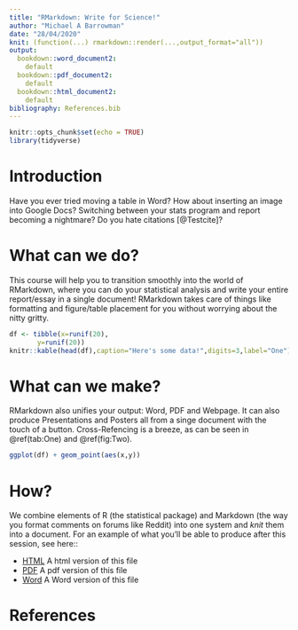 ```yaml
---
title: "RMarkdown: Write for Science!"
author: "Michael A Barrowman"
date: "28/04/2020"
knit: (function(...) rmarkdown::render(...,output_format="all"))
output:
  bookdown::word_document2:
    default
  bookdown::pdf_document2:
    default
  bookdown::html_document2:
    default
bibliography: References.bib
---
```


```r
knitr::opts_chunk$set(echo = TRUE)
library(tidyverse)
```

# Introduction
Have you ever tried moving a table in Word? How about inserting an image into Google Docs? Switching between your stats program and report becoming a nightmare? Do you hate citations [@Testcite]?

# What can we do?
This course will help you to transition smoothly into the world of RMarkdown, where you can do your statistical analysis and write your entire report/essay in a single document! RMarkdown takes care of things like formatting and figure/table placement for you without worrying about the nitty gritty.

```r
df <- tibble(x=runif(20),
       y=runif(20))
knitr::kable(head(df),caption="Here's some data!",digits=3,label="One")
```

# What can we make?
RMarkdown also unifies your output: Word, PDF and Webpage. It can also produce Presentations and Posters all from a singe document with the touch of a button. Cross-Refencing is a breeze, as can be seen in \@ref(tab:One) and \@ref(fig:Two).


```r
ggplot(df) + geom_point(aes(x,y))
```


# How?
We combine elements of R (the statistical package) and Markdown (the way you format comments on forums like Reddit) into one system and *knit* them into a document. For an example of what you'll be able to produce after this session, see here::

* [HTML](Example.html) A html version of this file
* [PDF](Example.pdf) A pdf version of this file
* [Word](Example.docx) A Word version of this file


# References


